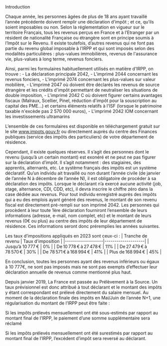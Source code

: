 
<CustomTitle tag="h1"  size="24px">
    Introduction
</CustomTitle>

Chaque année, les personnes âgées de plus de 18 ans ayant travaillé l’année précédente doivent remplir une déclaration d’impôt ; et ce, qu’ils soient imposables ou non. Selon la réglementation en vigueur sur le territoire Français, tous les revenus perçus en France et à l’Etranger par un résident de nationalité Française ou étrangère sont en principe soumis à l’Impôt sur le Revenu. Il existe toutefois, d’autres revenus qui ne font pas partie du revenu global imposable à l’IRPP et qui sont imposés selon des modalités particulières : plus-values immobilières, revenus de l'assurance vie, plus-values à long terme, revenus fonciers.

Ainsi, parmi les formulaires habituellement utilisés en matière d'IRPP, on trouve : - La déclaration principale 2042, - L'imprimé 2044 concernant les revenus fonciers, - L'imprimé 2074 concernant les plus-values sur valeur mobilière, - L'imprimé 2047 où doivent être déclarés les revenus de source étrangère et les crédits d'impôt permettant de neutraliser les situations de double imposition, - L'imprimé 2042 C où doivent figurer certains avantages fiscaux (Malraux, Scellier, Pinel, réduction d'impôt pour la souscription au capital des PME...) et certains éléments relatifs à l'ISF (lorsque le patrimoine taxable n'excède pas 2 570 000 euros), - L'imprimé 2042 IOM concernant les investissements ultramarins

L’ensemble de ces formulaires est disponible en téléchargement gratuit sur le site www.impots.gouv.fr ou directement auprès du centre des Finances publiques (service des impôts des particuliers) de votre département de résidence.

Cependant, il existe quelques réserves. Il s’agit des personnes dont le revenu (jusqu’à un certain montant) est exonéré et ne peut ne pas figurer sur la déclaration d’impôt. Il s’agit notamment : des stagiaires, des apprentis, alternants, etc. Le système français des impôts est un système déclaratif. Qu’un individu ait travaillé ou non durant l’année civile (de janvier de l’année N à décembre de l’année N), il est obligatoire de procéder à sa déclaration des impôts. Lorsque le déclarant n’a exercé aucune activité (job, stage, alternance, CDI, CDD, etc), il devra inscrire le chiffre zéro dans la case dédiée aux revenus. Pour tout individu enregistré auprès des impôts qui a eu des emplois ayant généré des revenus, le montant de son revenu fiscal est directement pré-rempli sur son imprimé 2042. Les personnes qui procèdent à leur toute 1ère déclaration fourniront l’ensemble de leurs informations (adresse, e-mail, nom complet, etc) et le montant de leurs revenus (0€ ou plus) au centre des impôts de leur département de résidence. Ces informations seront donc préremplies les années suivantes.



Les taux d’impositions appliqués en 2023 sont ceux-ci :
| Tranche de revenu | Taux d'imposition |
|-------------------|--------------------|
| Jusqu’à 10 777 €  | 0%                |
| De 10 778 € à 27 478 € | 11%              |
| De 27 479 € à 78 570 € | 30%              |
| De 78 571 € à 168 994 € | 41%              |
| Plus de 168 994 € | 45%                |

En conclusion, toutes les personnes ayant des revenus inférieurs ou égaux à 10 777€, ne sont pas imposés mais ne sont pas exempts d’effectuer leur déclaration annuelle de revenus comme mentionné plus haut.

Depuis janvier 2019, La France est passée au Prélèvement à la Source. Un taux prévisionnel est donc attribué à tout déclarant et le montant des impôts y étant correspondant est prélevé directement du salaire mensuel. Au moment de la déclaration finale des impôts en Mai/Juin de l’année N+1, une régularisation du montant de l’IRPP peut être faite :

Si les impôts prélevés mensuellement ont été sous-estimés par rapport au montant final de l’IRPP, le paiement d’une somme supplémentaire sera réclamé

Si les impôts prélevés mensuellement ont été surestimés par rapport au montant final de l’IRPP, l’excédent d’impôt sera reversé au déclarant.